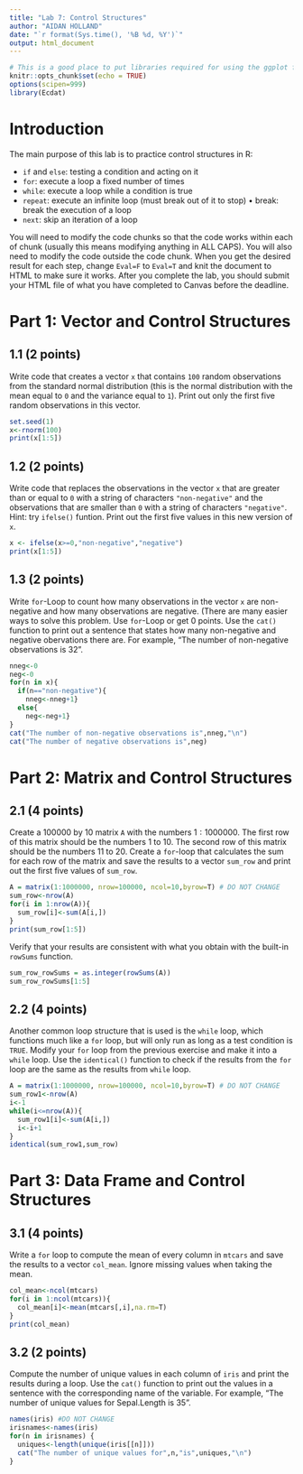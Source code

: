 ---
title: "Lab 7: Control Structures"
author: "AIDAN HOLLAND"
date: "`r format(Sys.time(), '%B %d, %Y')`"
output: html_document
---

```{r setup, include=FALSE}
# This is a good place to put libraries required for using the ggplot function
knitr::opts_chunk$set(echo = TRUE)
options(scipen=999)
library(Ecdat)
```

# Introduction

The main purpose of this lab is to practice control structures in R:

- `if` and `else`: testing a condition and acting on it
- `for`: execute a loop a fixed number of times
- `while`: execute a loop while a condition is true
- `repeat`: execute an infinite loop (must break out of it to stop) • break: break the execution of a loop
- `next`: skip an iteration of a loop

You will need to modify the code chunks so that the code works within each of chunk (usually this means modifying anything in ALL CAPS). You will also need to modify the code outside the code chunk. When you get the desired result for each step, change `Eval=F` to `Eval=T` and knit the document to HTML to make sure it works. After you complete the lab, you should submit your HTML file of what you have completed to Canvas before the deadline.

# Part 1: Vector and Control Structures

## 1.1 (2 points) 

Write code that creates a vector `x` that contains `100` random observations from the standard normal distribution (this is the normal distribution with the mean equal to `0` and the variance equal to `1`). Print out only the first five random observations in this vector.

```{r,Eval=T}
set.seed(1)
x<-rnorm(100)
print(x[1:5])
```

## 1.2 (2 points) 

Write code that replaces the observations in the vector `x` that are greater than or equal to `0` with a string of characters `"non-negative"` and the observations that are smaller than `0` with a string of characters `"negative"`. Hint: try `ifelse()` funtion. Print out the first five values in this new version of `x`.

```{r,Eval=T}
x <- ifelse(x>=0,"non-negative","negative")
print(x[1:5])
```

## 1.3 (2 points) 

Write `for`-Loop to count how many observations in the vector `x` are non-negative and how many observations are negative. (There are many easier ways to solve this problem. Use `for`-Loop or get 0 points. Use the `cat()` function to print out a sentence that states how many non-negative and negative obervations there are. For example, "The number of non-negative observations is 32".

```{r,Eval=T}
nneg<-0
neg<-0
for(n in x){
  if(n=="non-negative"){
    nneg<-nneg+1}
  else{
    neg<-neg+1}
}
cat("The number of non-negative observations is",nneg,"\n")
cat("The number of negative observations is",neg)
```

# Part 2: Matrix and Control Structures

## 2.1 (4 points) 

Create a $100000$ by $10$ matrix `A` with the numbers $1:1000000$. The first row of this matrix should be the numbers 1 to 10. The second row of this matrix should be the numbers 11 to 20. Create a `for`-loop that calculates the sum for each row of the matrix and save the results to a vector `sum_row` and print out the first five values of `sum_row`.

```{r,eval=T}
A = matrix(1:1000000, nrow=100000, ncol=10,byrow=T) # DO NOT CHANGE
sum_row<-nrow(A)
for(i in 1:nrow(A)){
  sum_row[i]<-sum(A[i,])
}
print(sum_row[1:5])
```

Verify that your results are consistent with what you obtain with the built-in `rowSums` function. 
```{r,eval=T}
sum_row_rowSums = as.integer(rowSums(A))
sum_row_rowSums[1:5]
```

## 2.2 (4 points) 

Another common loop structure that is used is the `while` loop, which functions much like a `for` loop, but will only run as long as a test condition is `TRUE`. Modify your `for` loop from the previous exercise and make it into a `while` loop. Use the `identical()` function to check if the results from the `for` loop are the same as the results from `while` loop.

```{r,Eval=T}
A = matrix(1:1000000, nrow=100000, ncol=10,byrow=T) # DO NOT CHANGE
sum_row1<-nrow(A)
i<-1
while(i<=nrow(A)){
  sum_row1[i]<-sum(A[i,])
  i<-i+1
}
identical(sum_row1,sum_row)
```

# Part 3: Data Frame and Control Structures

## 3.1 (4 points) 

Write a `for` loop to compute the mean of every column in `mtcars` and save the results to a vector `col_mean`. Ignore missing values when taking the mean.

```{r,Eval=T}
col_mean<-ncol(mtcars)
for(i in 1:ncol(mtcars)){
  col_mean[i]<-mean(mtcars[,i],na.rm=T)
}
print(col_mean)
```

## 3.2 (2 points) 

Compute the number of unique values in each column of `iris` and print the results during a loop. Use the `cat()` function to print out the values in a sentence with the corresponding name of the variable. For example, "The number of unique values for Sepal.Length is 35".

```{r,Eval=T}
names(iris) #DO NOT CHANGE
irisnames<-names(iris)
for(n in irisnames) {
  uniques<-length(unique(iris[[n]]))
  cat("The number of unique values for",n,"is",uniques,"\n")
}
```